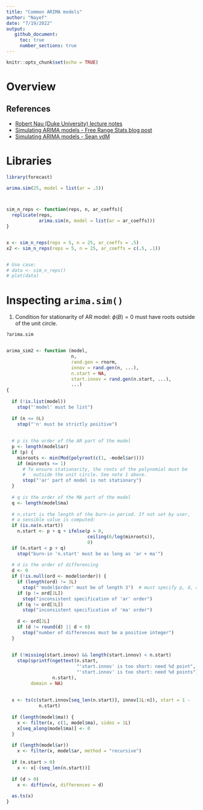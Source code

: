 ```yaml
---
title: "Common ARIMA models"
author: "Nayef"
date: "7/19/2022"
output: 
   github_document: 
     toc: true
     number_sections: true
---
```


```r
knitr::opts_chunk$set(echo = TRUE)
```

# Overview 


## References 
- [Robert Nau (Duke University) lecture notes](https://people.duke.edu/~rnau/411arim.htm)
- [Simulating ARIMA models - Free Range Stats blog post](http://freerangestats.info/blog/2015/11/21/arima-sims)
- [Simulating ARIMA models - Sean vdM](https://seanvdm.co.za/post/tssim1/)


# Libraries 

```r
library(forecast)
```


```r
arima.sim(25, model = list(ar = .5))



sim_n_reps <- function(reps, n, ar_coeffs){
  replicate(reps, 
            arima.sim(n, model = list(ar = ar_coeffs)))
} 


x <- sim_n_reps(reps = 5, n = 25, ar_coeffs = .5)
x2 <- sim_n_reps(reps = 5, n = 25, ar_coeffs = c(.5, .1))


# Use case: 
# data <- sim_n_reps()
# plot(data)

```



# Inspecting `arima.sim()`

1. Condition for stationarity of AR model: $\phi(B) = 0$ must have roots outside of the unit circle. 

```r
?arima.sim


arima_sim2 <- function (model, 
                        n, 
                        rand.gen = rnorm, 
                        innov = rand.gen(n, ...), 
                        n.start = NA, 
                        start.innov = rand.gen(n.start, ...),
                        ...) 
{
  
  if (!is.list(model)) 
    stop("'model' must be list")
  
  if (n <= 0L) 
    stop("'n' must be strictly positive")
  
  
  # p is the order of the AR part of the model
  p <- length(model$ar)
  if (p) {
    minroots <- min(Mod(polyroot(c(1, -model$ar))))
    if (minroots <= 1) 
      # To ensure stationarity, the roots of the polynomial must be 
      #   outside the unit circle. See note 1 above. 
      stop("'ar' part of model is not stationary")
  }
  
  # q is the order of the MA part of the model
  q <- length(model$ma)
  
  # n.start is the length of the burn-in period. If not set by user, 
  # a sensible value is computed: 
  if (is.na(n.start)) 
    n.start <- p + q + ifelse(p > 0,
                              ceiling(6/log(minroots)), 
                              0)
  if (n.start < p + q) 
    stop("burn-in 'n.start' must be as long as 'ar + ma'")
  
  # d is the order of differencing
  d <- 0
  if (!is.null(ord <- model$order)) {
    if (length(ord) != 3L) 
      stop("'model$order' must be of length 3")  # must specify p, d, and q
    if (p != ord[1L]) 
      stop("inconsistent specification of 'ar' order")
    if (q != ord[3L]) 
      stop("inconsistent specification of 'ma' order")
    
    d <- ord[2L]
    if (d != round(d) || d < 0) 
      stop("number of differences must be a positive integer")
  }
  
  
  if (!missing(start.innov) && length(start.innov) < n.start) 
    stop(sprintf(ngettext(n.start, 
                          "'start.innov' is too short: need %d point", 
                          "'start.innov' is too short: need %d points"), 
                 n.start),
         domain = NA)
  
  
  x <- ts(c(start.innov[seq_len(n.start)], innov[1L:n]), start = 1 - 
            n.start)
  
  if (length(model$ma)) {
    x <- filter(x, c(1, model$ma), sides = 1L)
    x[seq_along(model$ma)] <- 0
  }
  
  if (length(model$ar)) 
    x <- filter(x, model$ar, method = "recursive")
  
  if (n.start > 0) 
    x <- x[-(seq_len(n.start))]
  
  if (d > 0) 
    x <- diffinv(x, differences = d)
  
  as.ts(x)
}

```

